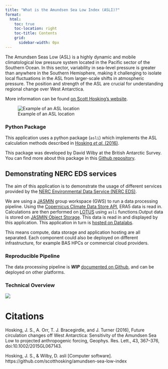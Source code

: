 ```yaml
---
title: "What is the Amundsen Sea Low Index (ASLI)?"
format:
  html:
    toc: true
    toc-location: right
    toc-title: Contents
    grid:
      sidebar-width: 0px
---
```


<!-- :::{.column-screen-left} -->

The Amundsen Seas Low (ASL) is a highly dynamic and mobile climatological low pressure system located in the Pacific sector of the Southern Ocean. In this sector, variability in sea-level pressure is greater than anywhere in the Southern Hemisphere, making it challenging to isolate local fluctuations in the ASL from larger-scale shifts in atmospheric pressure. The position and strength of the ASL are crucial for understanding regional change over West Antarctica.

More information can be found [on Scott Hosking's website](https://scotthosking.com/asl_index).

![Example of an ASL location](https://scotthosking.com/assets/images/asl_index-crop3.png){#fig-amundsen}

### Python Package

This application uses a python package (`asli`) which implements the ASL calculation methods described in [Hosking *et al.* (2016)](http://dx.doi.org/10.1002/2015GL067143).

This package was developed by David Wilby at the British Antarctic Survey. You can find more about this package in this [Github repository](https://github.com/davidwilby/amundsen-sea-low-index).

## Demonstrating NERC EDS services

The aim of this application is to demonstrate the usage of different services provided by the [NERC Environmental Data Service (NERC EDS)](https://eds.ukri.org/environmental-data-service).

We are using a [JASMIN](https://jasmin.ac.uk/) group workspace (GWS) to run a data processing pipeline. Using the [Copernicus Climate Data Store API](https://cds.climate.copernicus.eu/#!/home), ERA5 data is read in. Calculations are then performed on [LOTUS](https://help.jasmin.ac.uk/docs/batch-computing/lotus-overview/) using `asli` functions.Output data is stored on [JASMIN Object Storage](https://help.jasmin.ac.uk/docs/short-term-project-storage/using-the-jasmin-object-store/). This data is read in and displayed by this application. This application in turn is [hosted on Datalabs](https://datalab.datalabs.ceh.ac.uk/).

This means compute, data storage and application hosting are all separated. Each component could also be deployed on different infrastructure, for example BAS HPCs or commercial cloud providers.

### Reproducible Pipeline

The data processing pipeline is ***WIP*** [documented on Github](https://github.com/antarctica/boost-eds-pipeline), and can be deployed on other platforms.

### Technical Overview

![](asli-technical-overview-light.png)

# Citations

Hosking, J. S., A. Orr, T. J. Bracegirdle, and J. Turner (2016), Future circulation changes off West Antarctica: Sensitivity of the Amundsen Sea Low to projected anthropogenic forcing, Geophys. Res. Lett., 43, 367–376, doi:10.1002/2015GL067143.

Hosking, J. S., & Wilby, D. asli \[Computer software\]. https://github.com/scotthosking/amundsen-sea-low-index

<!-- ::: -->
